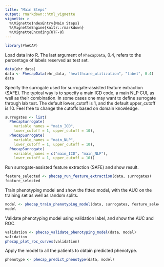 ```yaml
---
title: "Main Steps"
output: rmarkdown::html_vignette
vignette: >
  %\VignetteIndexEntry{Main Steps}
  %\VignetteEngine{knitr::rmarkdown}
  %\VignetteEncoding{UTF-8}
---
```


```r
library(PheCAP)
```

Load data into R. The last argument of `PhecapData`, 0.4, refers to the percentage of labels reserved as test set.

```r
data(ehr_data)
data <- PhecapData(ehr_data, "healthcare_utilization", "label", 0.4)
data
```

Specify the surrogate used for surrogate-assisted feature extraction (SAFE). The typical way is to specify a main ICD code, a main NLP CUI, as well as their combination. In some cases one may want to define surrogate through lab test. The default lower_cutoff is 1, and the default upper_cutoff is 10. Feel free to change the cutoffs based on domain knowledge.

```r
surrogates <- list(
  PhecapSurrogate(
    variable_names = "main_ICD",
    lower_cutoff = 1, upper_cutoff = 10),
  PhecapSurrogate(
    variable_names = "main_NLP",
    lower_cutoff = 1, upper_cutoff = 10),
  PhecapSurrogate(
    variable_names = c("main_ICD", "main_NLP"),
    lower_cutoff = 1, upper_cutoff = 10))
```

Run surrogate-assisted feature extraction (SAFE) and show result.

```r
feature_selected <- phecap_run_feature_extraction(data, surrogates)
feature_selected
```

Train phenotyping model and show the fitted model, with the AUC on the training set as well as random splits.

```r
model <- phecap_train_phenotyping_model(data, surrogates, feature_selected)
model
```

Validate phenotyping model using validation label, and show the AUC and ROC.

```r
validation <- phecap_validate_phenotyping_model(data, model)
validation
phecap_plot_roc_curves(validation)
```

Apply the model to all the patients to obtain predicted phenotype.

```r
phenotype <- phecap_predict_phenotype(data, model)
```

